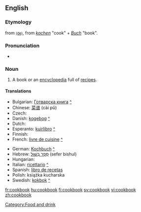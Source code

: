 ==English==
===Etymology===
from {{G.}} {{term|Kochbuch}} [[:de:Kochbuch|<small>(de)</small>]], from ''[[kochen]]'' "cook" + ''[[Buch]]'' "book".

===Pronunciation===
*{{audio|en-us-cookbook.ogg|Audio (US)}}

===Noun===
{{en-noun}}

# A book or an [[encyclopedia]] full of [[recipe]]s.

====Translations====
{{trans-top|book of cooking recipes}}
* Bulgarian: [[Готварска книга]] [[:bg:Готварска книга|^]]
* Chinese: [[菜谱]] (cài pǔ)
* Czech: {{t-|cs|kuchařka|f}}
* Danish: [[kogebog]] [[:da:kogebog|^]]
* Dutch: {{t+|nl|kookboek|n}}
* Esperanto: [[kuirlibro]] [[:eo:kuirlibro|^]]
* Finnish: {{t-|fi|keittokirja}}
* French: [[livre de cuisine]] [[:fr:livre de cuisine|^]]
{{trans-mid}}
* German: [[Kochbuch]] {{n}} [[:de:Kochbuch|^]]
* Hebrew: [[ספר בישול|סֵפֶר בִּשׁוּל]] (sefer bishul) {{m}}
* Hungarian: {{t+|hu|szakácskönyv}}
* Italian: [[ricettario]] [[:it:ricettario|^]]
* Spanish: [[libro de recetas]] {{m}}
* Polish: książka kucharska {{f}}
* Swedish: [[kokbok]] {{c}} [[:sv:kokbok|^]]
{{trans-bottom}}

[[Category:Food and drink]]

[[fr:cookbook]]
[[hu:cookbook]]
[[fi:cookbook]]
[[sv:cookbook]]
[[vi:cookbook]]
[[zh:cookbook]]